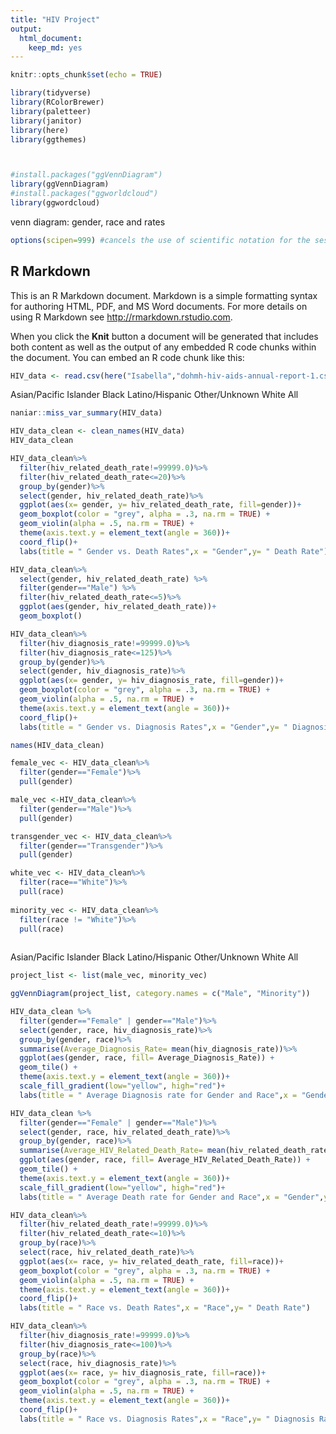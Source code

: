 ```yaml
---
title: "HIV Project"
output: 
  html_document: 
    keep_md: yes
---
```


```r
knitr::opts_chunk$set(echo = TRUE)
```

```r
library(tidyverse)
library(RColorBrewer)
library(paletteer)
library(janitor)
library(here)
library(ggthemes)



#install.packages("ggVennDiagram")
library(ggVennDiagram)
#install.packages("ggworldcloud")
library(ggwordcloud)
```

venn diagram: gender, race and rates


```r
options(scipen=999) #cancels the use of scientific notation for the session
```

## R Markdown

This is an R Markdown document. Markdown is a simple formatting syntax for authoring HTML, PDF, and MS Word documents. For more details on using R Markdown see <http://rmarkdown.rstudio.com>.

When you click the **Knit** button a document will be generated that includes both content as well as the output of any embedded R code chunks within the document. You can embed an R code chunk like this:
```r
HIV_data <- read.csv(here("Isabella","dohmh-hiv-aids-annual-report-1.csv"))
```
Asian/Pacific Islander
Black
Latino/Hispanic
Other/Unknown
White
All
```r
naniar::miss_var_summary(HIV_data)
```



```r
HIV_data_clean <- clean_names(HIV_data)
HIV_data_clean
```


```r
HIV_data_clean%>%
  filter(hiv_related_death_rate!=99999.0)%>%
  filter(hiv_related_death_rate<=20)%>%
  group_by(gender)%>%
  select(gender, hiv_related_death_rate)%>%
  ggplot(aes(x= gender, y= hiv_related_death_rate, fill=gender))+
  geom_boxplot(color = "grey", alpha = .3, na.rm = TRUE) +
  geom_violin(alpha = .5, na.rm = TRUE) +
  theme(axis.text.y = element_text(angle = 360))+
  coord_flip()+
  labs(title = " Gender vs. Death Rates",x = "Gender",y= " Death Rate")
```
```r
HIV_data_clean%>%
  select(gender, hiv_related_death_rate) %>% 
  filter(gender=="Male") %>% 
  filter(hiv_related_death_rate<=5)%>% 
  ggplot(aes(gender, hiv_related_death_rate))+
  geom_boxplot()
```

```r
HIV_data_clean%>%
  filter(hiv_diagnosis_rate!=99999.0)%>%
  filter(hiv_diagnosis_rate<=125)%>%
  group_by(gender)%>%
  select(gender, hiv_diagnosis_rate)%>%
  ggplot(aes(x= gender, y= hiv_diagnosis_rate, fill=gender))+
  geom_boxplot(color = "grey", alpha = .3, na.rm = TRUE) +
  geom_violin(alpha = .5, na.rm = TRUE) +
  theme(axis.text.y = element_text(angle = 360))+
  coord_flip()+
  labs(title = " Gender vs. Diagnosis Rates",x = "Gender",y= " Diagnosis Rate")
```

```r
names(HIV_data_clean)
```
```r
female_vec <- HIV_data_clean%>%
  filter(gender=="Female")%>%
  pull(gender)

male_vec <-HIV_data_clean%>%
  filter(gender=="Male")%>%
  pull(gender)

transgender_vec <- HIV_data_clean%>%
  filter(gender=="Transgender")%>%
  pull(gender)

white_vec <- HIV_data_clean%>%
  filter(race=="White")%>%
  pull(race)
  
minority_vec <- HIV_data_clean%>%
  filter(race != "White")%>%
  pull(race)
  
```
Asian/Pacific Islander
Black
Latino/Hispanic
Other/Unknown
White
All

```r
project_list <- list(male_vec, minority_vec)

ggVennDiagram(project_list, category.names = c("Male", "Minority"))
```
```r
HIV_data_clean %>%
  filter(gender=="Female" | gender=="Male")%>%
  select(gender, race, hiv_diagnosis_rate)%>%
  group_by(gender, race)%>%
  summarise(Average_Diagnosis_Rate= mean(hiv_diagnosis_rate))%>%
  ggplot(aes(gender, race, fill= Average_Diagnosis_Rate)) + 
  geom_tile() +
  theme(axis.text.y = element_text(angle = 360))+
  scale_fill_gradient(low="yellow", high="red")+
  labs(title = " Average Diagnosis rate for Gender and Race",x = "Gender",y= " Race")

```
```r
HIV_data_clean %>%
  filter(gender=="Female" | gender=="Male")%>%
  select(gender, race, hiv_related_death_rate)%>%
  group_by(gender, race)%>%
  summarise(Average_HIV_Related_Death_Rate= mean(hiv_related_death_rate))%>%
  ggplot(aes(gender, race, fill= Average_HIV_Related_Death_Rate)) + 
  geom_tile() +
  theme(axis.text.y = element_text(angle = 360))+
  scale_fill_gradient(low="yellow", high="red")+
  labs(title = " Average Death rate for Gender and Race",x = "Gender",y= " Race")

```
```r
HIV_data_clean%>%
  filter(hiv_related_death_rate!=99999.0)%>%
  filter(hiv_related_death_rate<=10)%>%
  group_by(race)%>%
  select(race, hiv_related_death_rate)%>%
  ggplot(aes(x= race, y= hiv_related_death_rate, fill=race))+
  geom_boxplot(color = "grey", alpha = .3, na.rm = TRUE) +
  geom_violin(alpha = .5, na.rm = TRUE) +
  theme(axis.text.y = element_text(angle = 360))+
  coord_flip()+
  labs(title = " Race vs. Death Rates",x = "Race",y= " Death Rate")
```

```r
HIV_data_clean%>%
  filter(hiv_diagnosis_rate!=99999.0)%>%
  filter(hiv_diagnosis_rate<=100)%>%
  group_by(race)%>%
  select(race, hiv_diagnosis_rate)%>%
  ggplot(aes(x= race, y= hiv_diagnosis_rate, fill=race))+
  geom_boxplot(color = "grey", alpha = .3, na.rm = TRUE) +
  geom_violin(alpha = .5, na.rm = TRUE) +
  theme(axis.text.y = element_text(angle = 360))+
  coord_flip()+
  labs(title = " Race vs. Diagnosis Rates",x = "Race",y= " Diagnosis Rate")
```

